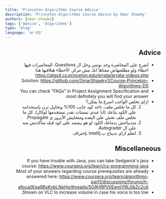 ```yaml
---
title: 'Princeton Algorithms Course Advice'
description: 'Princeton Algorithms Course Advice by Omar Shawky'
authors: [omar-shawky]
tags: ['Advice', 'Algorithms']
type: 'blog'
language: 'ar-EG'
---
```


<div dir="rtl">

## Advice

-   اتفرج علي المحاضرة وخد نوتس وحل ال Questions. المحاضرات فيها اخطاء ولو مطلعتهاش معناها انك مش مركز. الأخطاء هتلاقيها هنا: https://algs4.cs.princeton.edu/errata/errata-videos.php
-   Solution: https://github.com/OmarShawky1/Course-Princeton-Algorithms-DS
-   You can check "FAQs" in Project Assignment Specification and most definitely you will find your answer.
-   ازاي تخلص الواجب اسرع ما يمكن؟
    1. كل ما تخلص ملف، تاخد كود جايب 100% وتحاول ترن بإستخدامه علي الكود بتاعك (انا عندي تيستات تقدر تستخدمها لوكال). كل ما تخلص ملف تخش علي البعده ومتخليش الأيرور ي Propagate.
    2. متديباجش بدماغك الكود لو هو بيعتمد علي كود قبله متأكدتش منه علي ال Autograder.
    3. اتعلم ازاي تديباج ب Intellij بإحتراف

## Miscellaneous

-   If you have trouble with Java, you can take Sedgwick's java course: https://www.coursera.org/learn/cs-programming-java
-   Most of your answers regarding course prerequisites are already answered here: https://www.coursera.org/learn/algorithms-part1/discussions/forums/h-afoca0Eea9BxKnbLNeHg/threads/5G9HRPV0EemlYRLGbZc2cA
-   Stream on VLC to increase volume in case his voice is too low.

</div>
